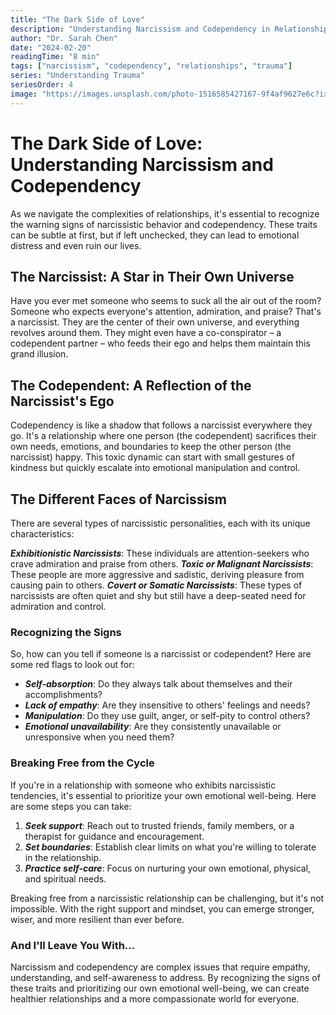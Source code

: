 ```yaml
---
title: "The Dark Side of Love"
description: "Understanding Narcissism and Codependency in Relationships"
author: "Dr. Sarah Chen"
date: "2024-02-20"
readingTime: "8 min"
tags: ["narcissism", "codependency", "relationships", "trauma"]
series: "Understanding Trauma"
seriesOrder: 4
image: "https://images.unsplash.com/photo-1516585427167-9f4af9627e6c?ixlib=rb-4.0.3&auto=format&fit=crop&w=1200&q=80"
---
```



<TableOfContents />

# The Dark Side of Love: Understanding Narcissism and Codependency

As we navigate the complexities of relationships, it's essential to recognize the warning signs of narcissistic behavior and codependency. These traits can be subtle at first, but if left unchecked, they can lead to emotional distress and even ruin our lives.

## The Narcissist: A Star in Their Own Universe

Have you ever met someone who seems to suck all the air out of the room? Someone who expects everyone's attention, admiration, and praise? That's a narcissist. They are the center of their own universe, and everything revolves around them. They might even have a co-conspirator – a codependent partner – who feeds their ego and helps them maintain this grand illusion.

## The Codependent: A Reflection of the Narcissist's Ego

Codependency is like a shadow that follows a narcissist everywhere they go. It's a relationship where one person (the codependent) sacrifices their own needs, emotions, and boundaries to keep the other person (the narcissist) happy. This toxic dynamic can start with small gestures of kindness but quickly escalate into emotional manipulation and control.

## The Different Faces of Narcissism

There are several types of narcissistic personalities, each with its unique characteristics:

**_Exhibitionistic Narcissists_**: These individuals are attention-seekers who crave admiration and praise from others.
**_Toxic or Malignant Narcissists_**: These people are more aggressive and sadistic, deriving pleasure from causing pain to others.
**_Covert or Somatic Narcissists_**: These types of narcissists are often quiet and shy but still have a deep-seated need for admiration and control.

### Recognizing the Signs

So, how can you tell if someone is a narcissist or codependent? Here are some red flags to look out for:

- **_Self-absorption_**: Do they always talk about themselves and their accomplishments?
- **_Lack of empathy_**: Are they insensitive to others' feelings and needs?
- **_Manipulation_**: Do they use guilt, anger, or self-pity to control others?
- **_Emotional unavailability_**: Are they consistently unavailable or unresponsive when you need them?

### Breaking Free from the Cycle

If you're in a relationship with someone who exhibits narcissistic tendencies, it's essential to prioritize your own emotional well-being. Here are some steps you can take:

1. **_Seek support_**: Reach out to trusted friends, family members, or a therapist for guidance and encouragement.
2. **_Set boundaries_**: Establish clear limits on what you're willing to tolerate in the relationship.
3. **_Practice self-care_**: Focus on nurturing your own emotional, physical, and spiritual needs.

Breaking free from a narcissistic relationship can be challenging, but it's not impossible. With the right support and mindset, you can emerge stronger, wiser, and more resilient than ever before.

### And I'll Leave You With...

Narcissism and codependency are complex issues that require empathy, understanding, and self-awareness to address. By recognizing the signs of these traits and prioritizing our own emotional well-being, we can create healthier relationships and a more compassionate world for everyone.

